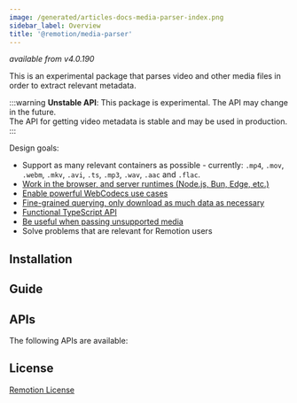 ```yaml
---
image: /generated/articles-docs-media-parser-index.png
sidebar_label: Overview
title: '@remotion/media-parser'
---
```



_available from v4.0.190_

This is an experimental package that parses video and other media files in order to extract relevant metadata.

:::warning
**Unstable API**: This package is experimental. The API may change in the future.  
The API for getting video metadata is stable and may be used in production.
:::

Design goals:

- Support as many relevant containers as possible - currently: `.mp4`, `.mov`, `.webm`, `.mkv`, `.avi`, `.ts`, `.mp3`, `.wav`, `.aac` and `.flac`.
- [Work in the browser, and server runtimes (Node.js, Bun, Edge, etc.)](/docs/media-parser/support)
- [Enable powerful WebCodecs use cases](/docs/media-parser/webcodecs)
- [Fine-grained querying, only download as much data as necessary](/docs/media-parser/fast-and-slow)
- [Functional TypeScript API](/docs/media-parser/parse-media)
- [Be useful when passing unsupported media](/docs/media-parser/foreign-file-types)
- Solve problems that are relevant for Remotion users

## Installation

<Installation pkg="@remotion/media-parser" />

## Guide

<MediaParserGuideTableOfContents />

## APIs

The following APIs are available:

<TableOfContents />

## License

[Remotion License](https://remotion.dev/license)
